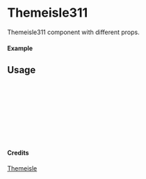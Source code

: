
<Meta of={Themeisle311} title="Themeisle/Themeisle311" />

# Themeisle311

Themeisle311 component with different props.

#### Example

<Canvas of={Themeisle311.Primary} />

## Usage

```ts
import { Themeisle311 } from "yadl-ui";

const Example = () => {
  return (
      <Themeisle311 />
  );
};

export default Example;
```

#### Credits
[Themeisle](https://themeisle.com/illustrations/)
